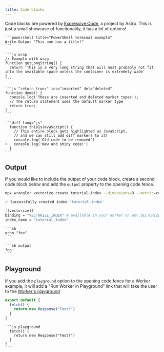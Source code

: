 ```yaml
---
title: Code blocks
---
```


Code blocks are powered by [Expressive Code](https://expressive-code.com/), a project by Astro.
This is just a small showcase of functionality, it has a lot of options!

````mdx live
```powershell title="PowerShell terminal example"
Write-Output "This one has a title!"
```

```js wrap
// Example with wrap
function getLongString() {
  return 'This is a very long string that will most probably not fit into the available space unless the container is extremely wide'
}
```

```js "return true;" ins="inserted" del="deleted"
function demo() {
  console.log('These are inserted and deleted marker types');
  // The return statement uses the default marker type
  return true;
}
```

```diff lang="js"
  function thisIsJavaScript() {
    // This entire block gets highlighted as JavaScript,
    // and we can still add diff markers to it!
-   console.log('Old code to be removed')
+   console.log('New and shiny code!')
  }
```
````

## Output

If you would like to include the output of your code block, create a second code block below and add the `output` property to the opening code fence.

```sh
npx wrangler vectorize create tutorial-index --dimensions=3 --metric=cosine
```

```sh output
✅ Successfully created index 'tutorial-index'

[[vectorize]]
binding = "VECTORIZE_INDEX" # available in your Worker on env.VECTORIZE_INDEX
index_name = "tutorial-index"
```

````mdx
```sh
echo "foo"
```

```sh output
foo
```
````

## Playground

If you add the `playground` option to the opening code fence for a Worker example, it will
add a "Run Worker in Playground" link that will take the user to the [Worker's playground](/workers/playground/)

```js playground
export default {
  fetch() {
    return new Response("Test!")
  }
}
```

````mdx
```js playground
  fetch() {
    return new Response("Test!")
  }
}
```
````